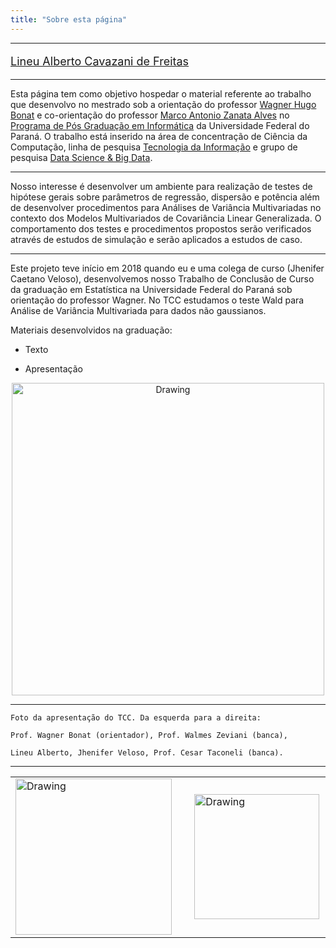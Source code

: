```yaml
---
title: "Sobre esta página"
---
```


---

<font size="4"> 
<p align=”center”> [Lineu Alberto Cavazani de Freitas](https://lineu96.github.io/st/) </center>
</font> 

---

Esta página tem como objetivo hospedar o material referente ao trabalho que desenvolvo no mestrado sob a orientação do professor [Wagner Hugo Bonat](http://www.leg.ufpr.br/~wagner/) e co-orientação do professor [Marco Antonio Zanata Alves](https://web.inf.ufpr.br/mazalves/) no [Programa de Pós Graduação em Informática](http://www.prppg.ufpr.br/ppginformatica/?lang=pb) da Universidade Federal do Paraná. O trabalho está inserido na área de concentração de Ciência da Computação, linha de pesquisa [Tecnologia da Informação](http://www.prppg.ufpr.br/ppginformatica/index.php/tecnologia-da informacao/?lang=pb) e grupo de pesquisa [Data Science & Big Data](https://web.inf.ufpr.br/dsbd/). 

---

Nosso interesse é desenvolver um ambiente para realização de testes de hipótese gerais sobre parâmetros de regressão, dispersão e potência além de desenvolver procedimentos para Análises de Variância Multivariadas no contexto dos Modelos Multivariados de Covariância Linear Generalizada. O comportamento dos testes e procedimentos propostos serão verificados através de estudos de simulação e serão aplicados a estudos de caso.

---

Este projeto teve início em 2018 quando eu e uma colega de curso (Jhenifer Caetano Veloso), desenvolvemos nosso Trabalho de Conclusão de Curso da graduação em Estatística na Universidade Federal do Paraná sob orientação do professor Wagner. No TCC estudamos o teste Wald para Análise de Variância Multivariada para dados não gaussianos.

Materiais desenvolvidos na graduação:

 - Texto
 
 - Apresentação
 
<center>
<td> <img src="img/defesa.jpg" alt="Drawing" style="width: 500px;"/> </td>
</center>

---

`Foto da apresentação do TCC. Da esquerda para a direita:` 

`Prof. Wagner Bonat (orientador), Prof. Walmes Zeviani (banca),`

`Lineu Alberto, Jhenifer Veloso, Prof. Cesar Taconeli (banca).`

---

<center>
<table><tr>
<td> <img src="img/dsbd.png" alt="Drawing" style="width: 250px;"/> </td>
<td> &nbsp; &nbsp; &nbsp; &nbsp; &nbsp; &nbsp; </td>
<td> <img src="img/ufpr.jpg" alt="Drawing" style="width: 200px;"/> </td>
<td> &nbsp; &nbsp; &nbsp; &nbsp; &nbsp; &nbsp; </td>
</center>


<div class="tocify-extend-page" data-unique="tocify-extend-page" style="height: 0;"></div>

